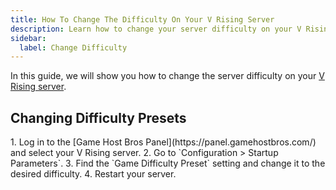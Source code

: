 ```yaml
---
title: How To Change The Difficulty On Your V Rising Server
description: Learn how to change your server difficulty on your V Rising dedicated server.
sidebar:
  label: Change Difficulty
---
```


In this guide, we will show you how to change the server difficulty on your [V Rising server](https://www.gamehostbros.com/v-rising-server-hosting/).

## Changing Difficulty Presets

<Steps>
1. Log in to the [Game Host Bros Panel](https://panel.gamehostbros.com/) and select your V Rising server.
2. Go to `Configuration > Startup Parameters`.
3. Find the `Game Difficulty Preset` setting and change it to the desired difficulty.
4. Restart your server.
</Steps>